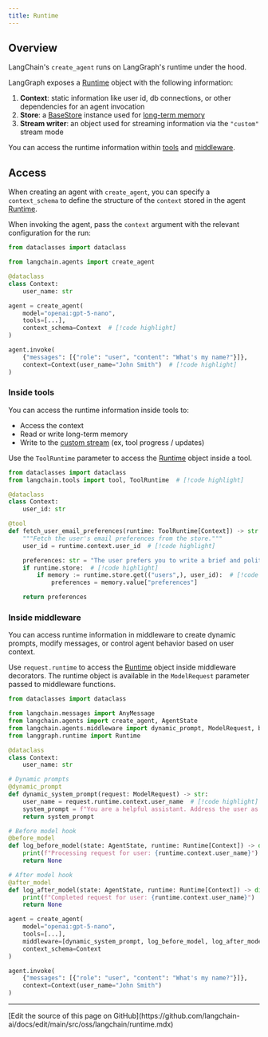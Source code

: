 ```yaml
---
title: Runtime
---
```



<AlphaCalloutPy />



## Overview

LangChain's `create_agent` runs on LangGraph's runtime under the hood.


LangGraph exposes a [Runtime](https://langchain-ai.github.io/langgraph/reference/runtime/#langgraph.runtime.Runtime) object with the following information:

1. **Context**: static information like user id, db connections, or other dependencies for an agent invocation
2. **Store**: a [BaseStore](https://langchain-ai.github.io/langgraph/reference/store/#langgraph.store.base.BaseStore) instance used for [long-term memory](/oss/python/langchain/long-term-memory)
3. **Stream writer**: an object used for streaming information via the `"custom"` stream mode

You can access the runtime information within [tools](#inside-tools) and [middleware](#inside-middleware).

## Access

When creating an agent with `create_agent`, you can specify a `context_schema` to define the structure of the `context` stored in the agent [Runtime](https://langchain-ai.github.io/langgraph/reference/runtime/#langgraph.runtime.Runtime).



When invoking the agent, pass the `context` argument with the relevant configuration for the run:

```python
from dataclasses import dataclass

from langchain.agents import create_agent

@dataclass
class Context:
    user_name: str

agent = create_agent(
    model="openai:gpt-5-nano",
    tools=[...],
    context_schema=Context  # [!code highlight]
)

agent.invoke(
    {"messages": [{"role": "user", "content": "What's my name?"}]},
    context=Context(user_name="John Smith")  # [!code highlight]
)
```



### Inside tools

You can access the runtime information inside tools to:

* Access the context
* Read or write long-term memory
* Write to the [custom stream](/oss/python/langchain/streaming#custom-updates) (ex, tool progress / updates)

Use the `ToolRuntime` parameter to access the [Runtime](https://langchain-ai.github.io/langgraph/reference/runtime/#langgraph.runtime.Runtime) object inside a tool.

```python
from dataclasses import dataclass
from langchain.tools import tool, ToolRuntime  # [!code highlight]

@dataclass
class Context:
    user_id: str

@tool
def fetch_user_email_preferences(runtime: ToolRuntime[Context]) -> str:  # [!code highlight]
    """Fetch the user's email preferences from the store."""
    user_id = runtime.context.user_id  # [!code highlight]

    preferences: str = "The user prefers you to write a brief and polite email."
    if runtime.store:  # [!code highlight]
        if memory := runtime.store.get(("users",), user_id):  # [!code highlight]
            preferences = memory.value["preferences"]

    return preferences
```



### Inside middleware

You can access runtime information in middleware to create dynamic prompts, modify messages, or control agent behavior based on user context.

Use `request.runtime` to access the [Runtime](https://langchain-ai.github.io/langgraph/reference/runtime/#langgraph.runtime.Runtime) object inside middleware decorators. The runtime object is available in the `ModelRequest` parameter passed to middleware functions.

```python
from dataclasses import dataclass

from langchain.messages import AnyMessage
from langchain.agents import create_agent, AgentState
from langchain.agents.middleware import dynamic_prompt, ModelRequest, before_model, after_model
from langgraph.runtime import Runtime

@dataclass
class Context:
    user_name: str

# Dynamic prompts
@dynamic_prompt
def dynamic_system_prompt(request: ModelRequest) -> str:
    user_name = request.runtime.context.user_name  # [!code highlight]
    system_prompt = f"You are a helpful assistant. Address the user as {user_name}."
    return system_prompt

# Before model hook
@before_model
def log_before_model(state: AgentState, runtime: Runtime[Context]) -> dict | None:  # [!code highlight]
    print(f"Processing request for user: {runtime.context.user_name}")  # [!code highlight]
    return None

# After model hook
@after_model
def log_after_model(state: AgentState, runtime: Runtime[Context]) -> dict | None:  # [!code highlight]
    print(f"Completed request for user: {runtime.context.user_name}")  # [!code highlight]
    return None

agent = create_agent(
    model="openai:gpt-5-nano",
    tools=[...],
    middleware=[dynamic_system_prompt, log_before_model, log_after_model],  # [!code highlight]
    context_schema=Context
)

agent.invoke(
    {"messages": [{"role": "user", "content": "What's my name?"}]},
    context=Context(user_name="John Smith")
)
```

---

<Callout icon="pen-to-square" iconType="regular">
  [Edit the source of this page on GitHub](https://github.com/langchain-ai/docs/edit/main/src/oss/langchain/runtime.mdx)
</Callout>
